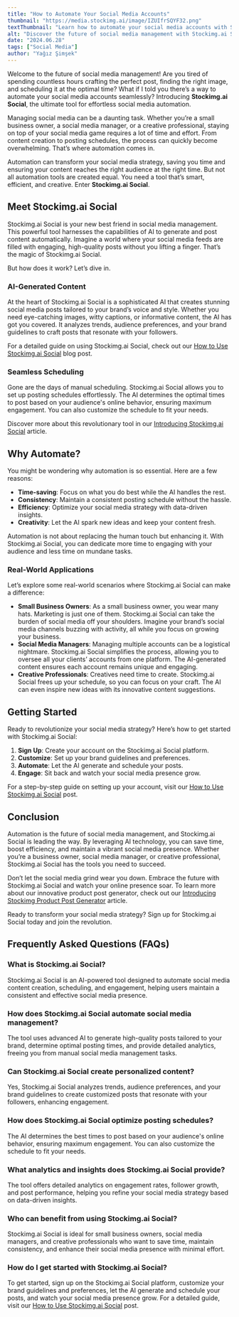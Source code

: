 ```yaml
---
title: "How to Automate Your Social Media Accounts"
thumbnail: "https://media.stockimg.ai/image/IZUIfrSQYF32.png"
textThumbnail: "Learn how to automate your social media accounts with Stockimg.ai Social. Our comprehensive guide covers AI-generated content, seamless scheduling, and data-driven insights for enhanced social media management."
alt: "Discover the future of social media management with Stockimg.ai Social. Learn how to automate your social media accounts effortlessly, generate engaging posts, and optimize your posting schedule with our comprehensive guide."
date: "2024.06.28"
tags: ["Social Media"]
author: "Yağız Şimşek"
---
```


<CustomImage
    src="https://media.stockimg.ai/image/IZUIfrSQYF32.png"
    alt="textThumbnail"
/>

Welcome to the future of social media management! Are you tired of spending countless hours crafting the perfect post, finding the right image, and scheduling it at the optimal time? What if I told you there’s a way to automate your social media accounts seamlessly? Introducing **Stockimg.ai Social**, the ultimate tool for effortless social media automation. 

Managing social media can be a daunting task. Whether you’re a small business owner, a social media manager, or a creative professional, staying on top of your social media game requires a lot of time and effort. From content creation to posting schedules, the process can quickly become overwhelming. That’s where automation comes in. 

Automation can transform your social media strategy, saving you time and ensuring your content reaches the right audience at the right time. But not all automation tools are created equal. You need a tool that’s smart, efficient, and creative. Enter **Stockimg.ai Social**.

## Meet Stockimg.ai Social

<CustomImage
    src="https://raw.githubusercontent.com/Abdurrahman-Subh/mdx-blog/main/images/sai-social-logo.png"
    alt="textThumbnail"
/>

Stockimg.ai Social is your new best friend in social media management. This powerful tool harnesses the capabilities of AI to generate and post content automatically. Imagine a world where your social media feeds are filled with engaging, high-quality posts without you lifting a finger. That’s the magic of Stockimg.ai Social.

But how does it work? Let’s dive in.

### AI-Generated Content

At the heart of Stockimg.ai Social is a sophisticated AI that creates stunning social media posts tailored to your brand’s voice and style. Whether you need eye-catching images, witty captions, or informative content, the AI has got you covered. It analyzes trends, audience preferences, and your brand guidelines to craft posts that resonate with your followers.

For a detailed guide on using Stockimg.ai Social, check out our [How to Use Stockimg.ai Social](https://stockimg.ai/blog/guide/how-to-use-stockimg-social) blog post.

### Seamless Scheduling

Gone are the days of manual scheduling. Stockimg.ai Social allows you to set up posting schedules effortlessly. The AI determines the optimal times to post based on your audience's online behavior, ensuring maximum engagement. You can also customize the schedule to fit your needs.

Discover more about this revolutionary tool in our [Introducing Stockimg.ai Social](https://stockimg.ai/blog/ai-and-technology/introducing-stockimg-social) article.

## Why Automate?

<CustomImage
    src="https://media.stockimg.ai/image/Amr3zLbL2Yxn.png"
    alt="gears"
/>

You might be wondering why automation is so essential. Here are a few reasons:

- **Time-saving**: Focus on what you do best while the AI handles the rest.
- **Consistency**: Maintain a consistent posting schedule without the hassle.
- **Efficiency**: Optimize your social media strategy with data-driven insights.
- **Creativity**: Let the AI spark new ideas and keep your content fresh.

Automation is not about replacing the human touch but enhancing it. With Stockimg.ai Social, you can dedicate more time to engaging with your audience and less time on mundane tasks.

### Real-World Applications

Let’s explore some real-world scenarios where Stockimg.ai Social can make a difference:

- **Small Business Owners**: As a small business owner, you wear many hats. Marketing is just one of them. Stockimg.ai Social can take the burden of social media off your shoulders. Imagine your brand’s social media channels buzzing with activity, all while you focus on growing your business.
- **Social Media Managers**: Managing multiple accounts can be a logistical nightmare. Stockimg.ai Social simplifies the process, allowing you to oversee all your clients’ accounts from one platform. The AI-generated content ensures each account remains unique and engaging.
- **Creative Professionals**: Creatives need time to create. Stockimg.ai Social frees up your schedule, so you can focus on your craft. The AI can even inspire new ideas with its innovative content suggestions.

## Getting Started

<CustomImage
    src="https://media.stockimg.ai/image/6vkgvyYBsgCa.png"
    alt="gears"
/>

Ready to revolutionize your social media strategy? Here’s how to get started with Stockimg.ai Social:

1. **Sign Up**: Create your account on the Stockimg.ai Social platform.
2. **Customize**: Set up your brand guidelines and preferences.
3. **Automate**: Let the AI generate and schedule your posts.
4. **Engage**: Sit back and watch your social media presence grow.

For a step-by-step guide on setting up your account, visit our [How to Use Stockimg.ai Social](https://stockimg.ai/blog/guide/how-to-use-stockimg-social) post.

## Conclusion

Automation is the future of social media management, and Stockimg.ai Social is leading the way. By leveraging AI technology, you can save time, boost efficiency, and maintain a vibrant social media presence. Whether you’re a business owner, social media manager, or creative professional, Stockimg.ai Social has the tools you need to succeed.

Don’t let the social media grind wear you down. Embrace the future with Stockimg.ai Social and watch your online presence soar. To learn more about our innovative product post generator, check out our [Introducing Stockimg Product Post Generator](https://stockimg.ai/blog/ai-and-technology/introducing-stockimg-product-post-generator) article.

Ready to transform your social media strategy? Sign up for Stockimg.ai Social today and join the revolution.

## Frequently Asked Questions (FAQs)

### What is Stockimg.ai Social?

Stockimg.ai Social is an AI-powered tool designed to automate social media content creation, scheduling, and engagement, helping users maintain a consistent and effective social media presence.

### How does Stockimg.ai Social automate social media management?

The tool uses advanced AI to generate high-quality posts tailored to your brand, determine optimal posting times, and provide detailed analytics, freeing you from manual social media management tasks.

### Can Stockimg.ai Social create personalized content?

Yes, Stockimg.ai Social analyzes trends, audience preferences, and your brand guidelines to create customized posts that resonate with your followers, enhancing engagement.

### How does Stockimg.ai Social optimize posting schedules?

The AI determines the best times to post based on your audience's online behavior, ensuring maximum engagement. You can also customize the schedule to fit your needs.

### What analytics and insights does Stockimg.ai Social provide?

The tool offers detailed analytics on engagement rates, follower growth, and post performance, helping you refine your social media strategy based on data-driven insights.

### Who can benefit from using Stockimg.ai Social?

Stockimg.ai Social is ideal for small business owners, social media managers, and creative professionals who want to save time, maintain consistency, and enhance their social media presence with minimal effort.

### How do I get started with Stockimg.ai Social?

To get started, sign up on the Stockimg.ai Social platform, customize your brand guidelines and preferences, let the AI generate and schedule your posts, and watch your social media presence grow. For a detailed guide, visit our [How to Use Stockimg.ai Social](https://stockimg.ai/blog/guide/how-to-use-stockimg-social) post.